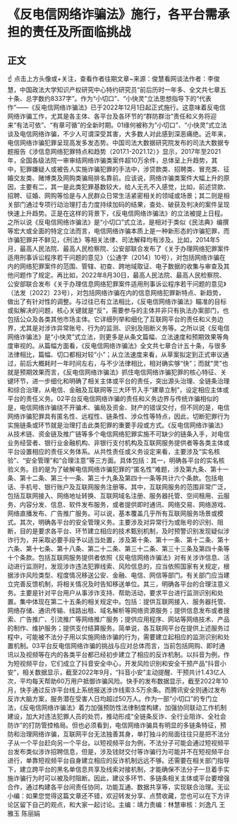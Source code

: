 # 《反电信网络诈骗法》施行，各平台需承担的责任及所面临挑战
## 正文
☝ 点击上方头像或+关注，查看作者往期文章~来源：俊慧看网谈法作者：李俊慧，中国政法大学知识产权研究中心特约研究员“前后历时一年多、全文共七章五十条、总字数约8337字”。作为“小切口”、“小快灵”立法思想指导下的“代表作”——《反电信网络诈骗法》已于2022年12月1日起正式施行。这意味着反电信网络诈骗工作，尤其是各主体、各平台及各环节的“群防群治”责任和义务将迎来“有法可依”、“有章可循”的全新时期。01缘何被称为“小切口”、“小快灵”式立法谈及电信网络诈骗，不少人可谓深受其害，大多数人对此感到深恶痛绝。近年来，电信网络诈骗犯罪呈现高发多发态势。中国司法大数据研究院发布的司法大数据专题报告《涉信息网络犯罪特点和趋势（2017.1-2021.12）》显示，2017年至2021年，全国各级法院一审审结网络诈骗类案件超10万余件，总体呈上升趋势，其中，犯罪嫌疑人或被告人实施诈骗犯罪的手法中，涉贷款类、招聘类、冒充类、征婚交友类、赌博类及网购类骗局排名靠前。应该说，网络诈骗类案件大幅上升的原因，主要有二，其一是此类犯罪基数较大，给人无孔不入感觉，比如，前述贷款、招聘、征婚、网购等恰是与人民群众日常生活紧密相关的领域或场景；其二则是相关部门通过专项行动治理打击力度持续加码的结果，查处、破获及判决的案件呈现快速上升趋势。正是在这样的背景下，《反电信网络诈骗法》的立法被提上日程。之所以说《反电信网络诈骗法》是“小切口”式立法，是相对于类似《民法典》编撰等宏大或全面的特定立法而言，电信网络诈骗本质上是一种新形态的诈骗犯罪，而诈骗犯罪并不鲜见，《刑法》等相关法律、司法解释均有涉及。比如，2014年5月，最高人民法院、最高人民检察院、公安部联合发布了《关于办理网络犯罪案件适用刑事诉讼程序若干问题的意见》（公通字〔2014〕10号），对包括网络诈骗在内的网络犯罪案件的范围、管辖、初查、跨地域取证、电子数据的收集与审查及其他问题作了规定。再比如，2022年8月30日，最高人民法院、最高人民检察院、公安部联合发布《关于办理信息网络犯罪案件适用刑事诉讼程序若干问题的意见》（法发〔2022〕23号），对包括网络诈骗在内的信息网络犯罪新特点、新趋势，做出了有针对性的调整。与过往已有立法相比，《反电信网络诈骗法》瞄准的目标或拟解决的问题，核心关键就是“反”，需要参与的主体并非只有执法办案部门，也包括公众及各类其他市场主体。它详细列举和细化了互联网平台的责任和义务边界，尤其是对涉诈异常账号、行为的监测、识别及阻断义务等。之所以说《反电信网络诈骗法》是“小快灵”式立法，则更多是从条文篇幅、立法速度和预期效果等角度审视的。从篇幅方面看，《反电信网络诈骗法》全文共七章合计五十条，与很多法律相比，篇幅、切口都相对较“小”；从立法速度来看，从草案拟定到正式审议通过，前后大概耗时一年时间左右，与不少法律相比，相对确实够“快”；而就“灵”也就是预期效果而言，《反电信网络诈骗法》抓住电信网络诈骗犯罪的核心特征、关键环节，进一步细化和明确了相关主体或平台的责任，突出源头治理、全链条治理和综合治理，从电信、金融及互联网等三大环节入手“建章立制”，设定相应主体或平台的责任义务。02平台反电信网络诈骗的责任和义务边界与传统诈骗相似的是，电信网络诈骗绕不开骗术、骗局及资金、财产的错误交付，但不同的是，电信网络诈骗犯罪具有匿名性、远程性、链条性、涉众性等特点，因此，切断犯罪行为实施链条或环节就是治理打击此类犯罪的重要手段或方式。《反电信网络诈骗法》从技术链、资金链及推广链等多个电信网络犯罪实施不可缺少的链条入手，对电信业务经营者、银行业金融机构、非银行支付机构及互联网服务提供者等各类主体或平台设置相应的责任义务体系。从共性责任或义务设定来看，主要涉及“实名核验”、“安全管理”和“合理注意”等三方面。具体包括：其一，明确各平台的实名核验义务。目的是为了破解电信网络诈骗犯罪的“匿名性”难题，涉及第九条、第十一条、第十二条、第三十一条、第三十九条及第四十一条等共计六个条款。包括电话、手机号、银行账户及互联网服务注册等。其中，互联网服务的范围非常广泛，包括互联网接入、网络地址转换、互联网域名注册、服务器托管、空间租用、云服务、内容分发、信息、软件发布服务，或者提供即时通讯、网络交易、网络游戏、网络直播发布、广告推广服务。可以说，基本覆盖几乎所有互联网服务场景或模式。其次，明确各平台的安全管理义务。主要涉及对异常行为或账号的识别、阻断，目的是要求各平台、环节建立相应的技术甄别机制，及时预警识别发现疑似涉诈行为，并采取必要手段予以适当处置，涉及第十条、第十一条、第十二条、第十六条、第十七条、第十八条、第二十二条、第三十二条、第三十三条及第四十条等十个条款。包括互联网服务提供者依照《反电信网络诈骗法》对有关涉诈信息、活动进行监测时，发现涉诈违法犯罪线索、风险信息的，应当依照国家有关规定，根据涉诈风险类型、程度情况移送公安、金融、电信、网信等部门。有关部门应当建立完善反馈机制，将相关情况及时告知移送单位。其三，明确各平台的合理注意义务。主要是针对平台用户从事涉诈支持、帮助活动，要求平台进行监测识别和处置。集中体现在第二十五条的相关规定中。包括：提供互联网接入、服务器托管、网络存储、通讯传输、线路出租、域名解析等网络资源服务；提供信息发布或者搜索、广告推广、引流推广等网络推广服务；提供应用程序、网站等网络技术、产品的制作、维护服务；提供支付结算服务。简单说，各互联网平台在提供上述服务过程中，可能被不法分子用以实施网络诈骗的行为，需要建立起相应的监测识别和处置机制。03平台反电信网络诈骗的挑战与应对总体而言，当前包括网购、即时通讯以及视频等在内的各类平台都已经初步建立了相应的反诈机制。以抖音为例，作为短视频平台，它们成立了抖音安全中心，开发风险识别和安全干预产品“抖音小安”，相关数据显示，截至2022年9月，“抖音小安”主动提醒、干预共计1.43亿人次，平均每天帮助60万用户抵御诈骗风险。快手的发布数据显示，截至2022年10月，快手通过反诈平台线上系统报送涉诈线索3.5万余条。而腾讯安全则通过发布反诈大脑方案，服务潜在受害人日均超过50万人。作为一部“小切口”的专门立法，《反电信网络诈骗法》着力加强预防性法律制度构建，加强协同联动工作机制建设，加大对违法犯罪人员的处罚，推动形成“全链条反诈、全行业阻诈、全社会防诈”的打防管控格局。但也必须看到，电信网络诈骗具有明显的多链条特征，预防和治理网络诈骗，互联网平台无法独善其身，单打独斗的局面往往只是把不法分子从一个平台赶向另一个平台。以短视频平台为例，不法分子可能会通过短视频平台发布类似涉诈招聘信息，但是，涉及钱财交付等诈骗行为可能并不在短视频平台进行，单靠短视频平台自身建立相应的反诈机制远远不够。还需要在相关部门指导下，建立跨平台的黑名单信息共享及线索对接机制，才能确保不法分子一旦着手实施诈骗行为时可以被及时阻断。因此，建议多环节、多链条相关主体或平台要增强合作，通过构建各平台间责任协同，功能互通、数据共享等，实现联合治理。无讼小编：如果您觉得这篇文章还不错，欢迎转发分享、点赞收藏，您也可以在下方评论区留下自己的观点，和大家一起讨论。主编：靖力责编：林慧审核：刘逸凡 王雅玉 陈丽娟